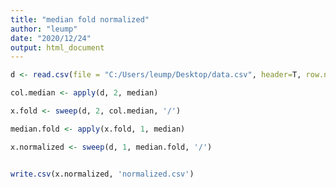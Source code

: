 ```yaml
---
title: "median fold normalized"
author: "leump"
date: "2020/12/24"
output: html_document
---
```





```r
d <- read.csv(file = "C:/Users/leump/Desktop/data.csv", header=T, row.names = 1, check.names = FALSE)

col.median <- apply(d, 2, median)

x.fold <- sweep(d, 2, col.median, '/')

median.fold <- apply(x.fold, 1, median)

x.normalized <- sweep(d, 1, median.fold, '/')


write.csv(x.normalized, 'normalized.csv')
```


